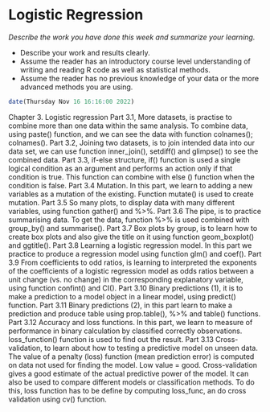 # Logistic Regression

*Describe the work you have done this week and summarize your learning.*

- Describe your work and results clearly. 
- Assume the reader has an introductory course level understanding of writing and reading R code as well as statistical methods.
- Assume the reader has no previous knowledge of your data or the more advanced methods you are using.

```r
date(Thursday Nov 16 16:16:00 2022)
```
Chapter 3. Logistic regression
Part 3.1, More datasets, is practise to combine more than one data within the same analysis. To combine data, using paste() function, and we can see the data with function colnames(); colnames().
Part 3.2, Joining two datasets, is to join intended data into our data set, we can use function inner_join(), setdiff() and glimpse() to see the combined data.
Part 3.3, if-else structure, if() function is used a single logical condition as an argument and performs an action only if that condition is true. This function can combine with else () function when the condition is false.
Part 3.4 Mutation. In this part, we learn to adding a new variables as a mutation of the existing. Function mutate() is used to create mutation.
Part 3.5 So many plots, to display data with many different variables, using function gather() and %>%.
Part 3.6 The pipe, is to practice summarising data. To get the data, function %>% is used combined with group_by() and summarise().
Part 3.7 Box plots by group, is to learn how to create box plots and also give the title on it using function geom_boxplot() and ggtitle().
Part 3.8 Learning a logistic regression model. In this part we practice to produce a regression model using function glm() and coef().
Part 3.9 From coefficients to odd ratios, is learning to interpreted the exponents of the coefficients of a logistic regression model as odds ratios between a unit change (vs. no change) in the corresponding explanatory variable, using function confint() and CI().
Part 3.10 Binary predictions (1), it is to make a prediction to a model object in a linear model, using predict() function.
Part 3.11 Binary predictions (2), in this part learn to make a prediction and produce table using prop.table(), %>% and table() functions.
Part 3.12 Accuracy and loss functions. In this part, we learn to measure of performance in binary calculation by classified correctly observations. loss_function() function is used to find out the result.
Part 3.13 Cross-validation, to learn about how to testing a predictive model on unseen data. The value of a penalty (loss) function (mean prediction error) is computed on data not used for finding the model. Low value = good. Cross-validation gives a good estimate of the actual predictive power of the model. It can also be used to compare different models or classification methods. To do this, loss function has to be define by computing loss_func, an do cross validation using cv() function.


